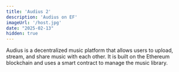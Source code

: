 ```yaml
---
title: 'Audius 2'
description: 'Audius on EF'
imageUrl: '/host.jpg'
date: "2025-02-13"
hidden: true
---
```


Audius is a decentralized music platform that allows users to upload, stream, and share music with each other. It is built on the Ethereum blockchain and uses a smart contract to manage the music library.

